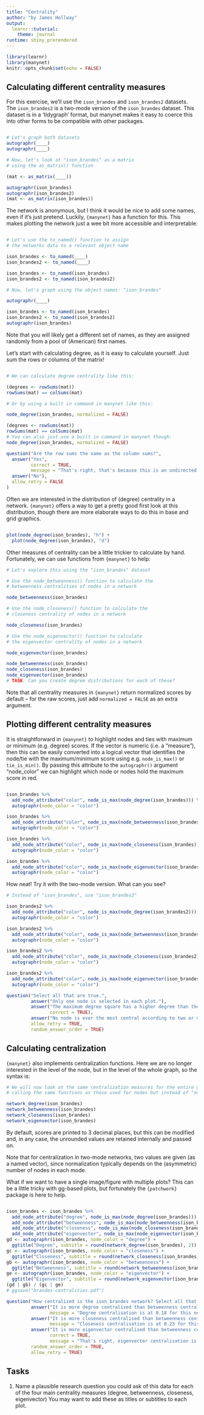 ```yaml
---
title: "Centrality"
author: "by James Hollway"
output: 
  learnr::tutorial:
    theme: journal
runtime: shiny_prerendered
---
```


```r
library(learnr)
library(manynet)
knitr::opts_chunk$set(echo = FALSE)
```

## Calculating different centrality measures

For this exercise, we'll use the `ison_brandes` and `ison_brandes2` datasets.
The `ison_brandes2` is a two-mode version of the `ison_brandes` dataset.
This dataset is in a 'tidygraph' format, 
but manynet makes it easy to coerce this into other forms
to be compatible with other packages.

```r

```

```r
# Let's graph both datasets
autographr(____)
autographr(____)

```

```r
# Now, let's look at "ison_brandes" as a matrix 
# using the as_matrix() function

(mat <- as_matrix(____))
```

```r
autographr(ison_brandes)
autographr(ison_brandes2)
(mat <- as_matrix(ison_brandes))
```

The network is anonymous, but I think it would be nice to add some names,
even if it's just pretend. 
Luckily, `{manynet}` has a function for this.
This makes plotting the network just a wee bit more accessible and interpretable:

```r

```

```r
# Let's use the to_named() function to assign 
# the networks data to a relevant object name

ison_brandes <- to_named(____)
ison_brandes2 <- to_named(____)

```

```r
ison_brandes <- to_named(ison_brandes)
ison_brandes2 <- to_named(ison_brandes2)

```

```r
# Now, let's graph using the object names: "ison_brandes"

autographr(____)
```

```r
ison_brandes <- to_named(ison_brandes)
ison_brandes2 <- to_named(ison_brandes2)
autographr(ison_brandes)
```

Note that you will likely get a different set of names,
as they are assigned randomly from a pool of (American) first names.

Let's start with calculating degree, as it is easy to calculate yourself.
Just sum the rows or columns of the matrix!

```r

```

```r
# We can calculate degree centrality like this:

(degrees <- rowSums(mat))
rowSums(mat) == colSums(mat)
```

```r
# Or by using a built in command in manynet like this:

node_degree(ison_brandes, normalized = FALSE)
```

```r
(degrees <- rowSums(mat))
rowSums(mat) == colSums(mat)
# You can also just use a built in command in manynet though:
node_degree(ison_brandes, normalized = FALSE)
```

```r
question("Are the row sums the same as the column sums?",
  answer("Yes",
         correct = TRUE,
         message = "That's right, that's because this is an undirected network."),
  answer("No"),
  allow_retry = FALSE
)
```

Often we are interested in the distribution of (degree) centrality in a network.
`{manynet}` offers a way to get a pretty good first look at this distribution,
though there are more elaborate ways to do this in base and grid graphics.

```r

```

```r
plot(node_degree(ison_brandes), "h") +
  plot(node_degree(ison_brandes), "d")
```

Other measures of centrality can be a little trickier to calculate by hand.
Fortunately, we can use functions from `{manynet}` to help:

```r
# Let's explore this using the "ison_brandes" dataset

```

```r
# Use the node_betweenness() function to calculate the
# betweenness centralities of nodes in a network

node_betweenness(ison_brandes)
```

```r
# Use the node_closeness() function to calculate the 
# closeness centrality of nodes in a network

node_closeness(ison_brandes)
```

```r
# Use the node_eigenvector() function to calculate 
# the eigenvector centrality of nodes in a network

node_eigenvector(ison_brandes)
```

```r
node_betweenness(ison_brandes)
node_closeness(ison_brandes)
node_eigenvector(ison_brandes)
# TASK: Can you create degree distributions for each of these?
```

Note that all centrality measures in `{manynet}` return normalized
scores by default -- 
for the raw scores, just add `normalized = FALSE` as an extra argument.

## Plotting different centrality measures

It is straightforward in `{manynet}` to highlight nodes and ties 
with maximum or minimum (e.g. degree) scores.
If the vector is numeric (i.e. a "measure"),
then this can be easily converted into a logical vector that
identifies the node/tie with the maximum/minimum score using
e.g. `node_is_max()` or `tie_is_min()`.
By passing this attribute to the `autographr()` argument "node_color"
we can highlight which node or nodes hold the maximum score in red.

```r

```

```r
ison_brandes %>%
  add_node_attribute("color", node_is_max(node_degree(ison_brandes))) %>%
  autographr(node_color = "color")

ison_brandes %>%
  add_node_attribute("color", node_is_max(node_betweenness(ison_brandes))) %>%
  autographr(node_color = "color")

ison_brandes %>%
  add_node_attribute("color", node_is_max(node_closeness(ison_brandes))) %>%
  autographr(node_color = "color")

ison_brandes %>%
  add_node_attribute("color", node_is_max(node_eigenvector(ison_brandes))) %>%
  autographr(node_color = "color")
```

How neat! Try it with the two-mode version.
What can you see?

```r
# Instead of "ison_brandes", use "ison_brandes2"

```

```r
ison_brandes2 %>%
  add_node_attribute("color", node_is_max(node_degree(ison_brandes2))) %>%
  autographr(node_color = "color")

ison_brandes2 %>%
  add_node_attribute("color", node_is_max(node_betweenness(ison_brandes2))) %>%
  autographr(node_color = "color")

ison_brandes2 %>%
  add_node_attribute("color", node_is_max(node_closeness(ison_brandes2))) %>%
  autographr(node_color = "color")

ison_brandes2 %>%
  add_node_attribute("color", node_is_max(node_eigenvector(ison_brandes2))) %>%
  autographr(node_color = "color")
```

```r
question("Select all that are true.",
         answer("Only one node is selected in each plot."),
         answer("The maximum degree square has a higher degree than the maximum degree circle(s).",
                correct = TRUE),
         answer("No node is ever the most central according to two or more different centrality measures."),
         allow_retry = TRUE,
         random_answer_order = TRUE)
```

## Calculating centralization

`{manynet}` also implements centralization functions.
Here we are no longer interested in the level of the node,
but in the level of the whole graph, so the syntax is:

```r
# We will now look at the same centralization measures for the entire graph or network by 
# calling the same functions as those used for nodes but instead of "node_", replace it with "network_"

```

```r
network_degree(ison_brandes)
network_betweenness(ison_brandes)
network_closeness(ison_brandes)
network_eigenvector(ison_brandes)
```

By default, scores are printed to 3 decimal places,
but this can be modified and, in any case, 
the unrounded values are retained internally and passed on.

Note that for centralization in two-mode networks,
two values are given (as a named vector),
since normalization typically depends on the (asymmetric)
number of nodes in each mode.

What if we want to have a single image/figure with multiple plots?
This can be a little tricky with gg-based plots,
but fortunately the `{patchwork}` package is here to help.

```r

```

```r
ison_brandes <- ison_brandes %>%
  add_node_attribute("degree", node_is_max(node_degree(ison_brandes))) %>%
  add_node_attribute("betweenness", node_is_max(node_betweenness(ison_brandes))) %>%
  add_node_attribute("closeness", node_is_max(node_closeness(ison_brandes))) %>%
  add_node_attribute("eigenvector", node_is_max(node_eigenvector(ison_brandes)))
gd <- autographr(ison_brandes, node_color = "degree") + 
  ggtitle("Degree", subtitle = round(network_degree(ison_brandes), 2))
gc <- autographr(ison_brandes, node_color = "closeness") + 
  ggtitle("Closeness", subtitle = round(network_closeness(ison_brandes), 2))
gb <- autographr(ison_brandes, node_color = "betweenness") + 
  ggtitle("Betweenness", subtitle = round(network_betweenness(ison_brandes), 2))
ge <- autographr(ison_brandes, node_color = "eigenvector") + 
  ggtitle("Eigenvector", subtitle = round(network_eigenvector(ison_brandes), 2))
(gd | gb) / (gc | ge)
# ggsave("brandes-centralities.pdf")
```


```r
question("How centralized is the ison_brandes network? Select all that apply.",
         answer("It is more degree centralised than betweenness centralised.",
                message = "Degree centralisation is at 0.18 for this network whereas betweenness centralisation is at 0.32."),
         answer("It is more closeness centralised than betweenness centralised.",
                message = "Closeness centralisation is at 0.23 for this network whereas betweenness centralisation is at 0.32."),
         answer("It is more eigenvector centralised than betweenness centralised.",
                correct = TRUE,
                message = "That's right, eigenvector centralisation is at 0.48 for this network whereas betweenness centralisation is at 0.32."),
         random_answer_order = TRUE, 
         allow_retry = TRUE)
```

## Tasks

1. Name a plausible research question you could ask of this data
for each of the four main centrality measures
(degree, betweenness, closeness, eigenvector)
You may want to add these as titles or subtitles to each plot.
